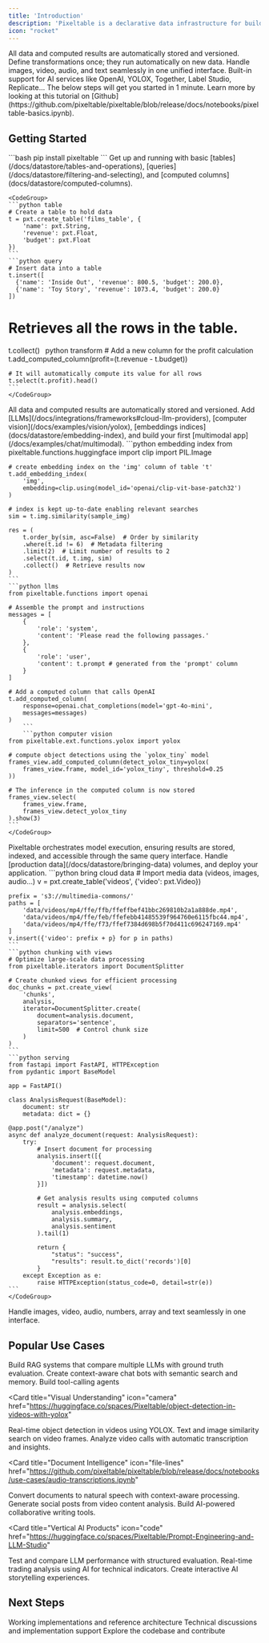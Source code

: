 ```yaml
---
title: 'Introduction'
description: 'Pixeltable is a declarative data infrastructure for building multimodal AI applications, enabling incremental storage, transformation, indexing, and orchestration of data.'
icon: "rocket"
---
```


<CardGroup cols={2}>
  <Card title="Persistent Storage" icon="database">
    All data and computed results are automatically stored and versioned.
  </Card>
  <Card title="Computed Columns" icon="calculator">
    Define transformations once; they run automatically on new data.
  </Card>
  <Card title="Multimodal Support" icon="photo-film">
    Handle images, video, audio, and text seamlessly in one unified interface.
  </Card>
  <Card title="AI Integration" icon="brain">
    Built-in support for AI services like OpenAI, YOLOX, Together, Label Studio, Replicate...
  </Card>
</CardGroup>

<Note>
The below steps will get you started in 1 minute. Learn more by looking at this tutorial on [Github](https://github.com/pixeltable/pixeltable/blob/release/docs/notebooks/pixeltable-basics.ipynb).
</Note>

## Getting Started

<Steps>
  <Step title="Start Building (Step 1)" icon="code">
    ```bash
    pip install pixeltable
    ```
    Get up and running with basic [tables](/docs/datastore/tables-and-operations), [queries](/docs/datastore/filtering-and-selecting), and [computed columns](docs/datastore/computed-columns).

    <CodeGroup>
    ```python table
    # Create a table to hold data
    t = pxt.create_table('films_table', {
        'name': pxt.String,
        'revenue': pxt.Float,
        'budget': pxt.Float
    })
    ```
    ```python query
    # Insert data into a table
    t.insert([
      {'name': 'Inside Out', 'revenue': 800.5, 'budget': 200.0},
      {'name': 'Toy Story', 'revenue': 1073.4, 'budget': 200.0}
    ])

  # Retrieves all the rows in the table.
  t.collect()
    ```
    ```python transform
    # Add a new column for the profit calculation
    t.add_computed_column(profit=(t.revenue - t.budget))

    # It will automatically compute its value for all rows
    t.select(t.profit).head()
    ```
    </CodeGroup> 

  <Info>
  All data and computed results are automatically stored and versioned.
  </Info>
  </Step>
  
  <Step title="Add Processing (Step 2)" icon="sparkles">
    Add [LLMs](/docs/integrations/frameworks#cloud-llm-providers), [computer vision](/docs/examples/vision/yolox), [embeddings indices](docs/datastore/embedding-index), and build your first [multimodal app](/docs/examples/chat/multimodal).
      <CodeGroup>
    ```python embedding index
    from pixeltable.functions.huggingface import clip
    import PIL.Image

    # create embedding index on the 'img' column of table 't'
    t.add_embedding_index(
        'img',
        embedding=clip.using(model_id='openai/clip-vit-base-patch32')
    )

    # index is kept up-to-date enabling relevant searches
    sim = t.img.similarity(sample_img)

    res = (
        t.order_by(sim, asc=False)  # Order by similarity
        .where(t.id != 6)  # Metadata filtering
        .limit(2)  # Limit number of results to 2
        .select(t.id, t.img, sim)
        .collect()  # Retrieve results now
    )
    ```
    ```python llms
    from pixeltable.functions import openai

    # Assemble the prompt and instructions
    messages = [
        {
            'role': 'system',
            'content': 'Please read the following passages.'
        },
        {
            'role': 'user',
            'content': t.prompt # generated from the 'prompt' column
        }
    ]

    # Add a computed column that calls OpenAI
    t.add_computed_column(
        response=openai.chat_completions(model='gpt-4o-mini',
        messages=messages)
    )
        ```
        ```python computer vision
    from pixeltable.ext.functions.yolox import yolox

    # compute object detections using the `yolox_tiny` model
    frames_view.add_computed_column(detect_yolox_tiny=yolox(
        frames_view.frame, model_id='yolox_tiny', threshold=0.25
    ))

    # The inference in the computed column is now stored
    frames_view.select(
        frames_view.frame,
        frames_view.detect_yolox_tiny
    ).show(3)
    ``` 
    </CodeGroup>
  <Info>
  Pixeltable orchestrates model execution, ensuring results are stored, indexed, and accessible through the same query interface.
  </Info>
  </Step>
  
  <Step title="Scale Up (Step 3)" icon="chart-mixed">
    Handle [production data](/docs/datastore/bringing-data) volumes, and deploy your application.
      <CodeGroup>
    ```python bring cloud data
    # Import media data (videos, images, audio...)
    v = pxt.create_table('videos', {'video': pxt.Video})

    prefix = 's3://multimedia-commons/'
    paths = [
        'data/videos/mp4/ffe/ffb/ffeffbef41bbc269810b2a1a888de.mp4',
        'data/videos/mp4/ffe/feb/ffefebb41485539f964760e6115fbc44.mp4',
        'data/videos/mp4/ffe/f73/ffef7384d698b5f70d411c696247169.mp4'
    ]
    v.insert({'video': prefix + p} for p in paths)
    ```
    ```python chunking with views
    # Optimize large-scale data processing
    from pixeltable.iterators import DocumentSplitter

    # Create chunked views for efficient processing
    doc_chunks = pxt.create_view(
        'chunks',
        analysis,
        iterator=DocumentSplitter.create(
            document=analysis.document,
            separators='sentence',
            limit=500  # Control chunk size
        )
    )
    ```
    ```python serving
    from fastapi import FastAPI, HTTPException
    from pydantic import BaseModel

    app = FastAPI()

    class AnalysisRequest(BaseModel):
        document: str
        metadata: dict = {}
    
    @app.post("/analyze")
    async def analyze_document(request: AnalysisRequest):
        try:
            # Insert document for processing
            analysis.insert([{
                'document': request.document,
                'metadata': request.metadata,
                'timestamp': datetime.now()
            }])
            
            # Get analysis results using computed columns
            result = analysis.select(
                analysis.embeddings,
                analysis.summary,
                analysis.sentiment
            ).tail(1)
            
            return {
                "status": "success",
                "results": result.to_dict('records')[0]
            }
        except Exception as e:
            raise HTTPException(status_code=0, detail=str(e))
    ```
    </CodeGroup>
  <Info>
Handle images, video, audio, numbers, array and text seamlessly in one interface.
</Info>
  </Step>
</Steps>

## Popular Use Cases

<CardGroup cols={2}>
<Card 
  title="Enterprise Chat Systems" 
  icon="message"
  href="/docs/examples/chat/multimodal"
>
  <CardGroup cols={1}>
    <Card title="Multi-model RAG Chatbot" icon="brain-circuit" href="https://huggingface.co/spaces/Pixeltable/Multi-LLM-RAG-with-Groundtruth-Comparison">
      Build RAG systems that compare multiple LLMs with ground truth evaluation.
    </Card>
    <Card title="Discord AI Assistant" icon="discord" href="https://github.com/pixeltable/pixeltable/tree/main/docs/sample-apps/context-aware-discord-bot">
      Create context-aware chat bots with semantic search and memory.
    </Card>
    <Card title="Agentic Workflows" icon="toolbox" href="/docs/examples/chat/tools">
      Build tool-calling agents
    </Card>
  </CardGroup>
</Card>

<Card 
  title="Visual Understanding" 
  icon="camera"
  href="https://huggingface.co/spaces/Pixeltable/object-detection-in-videos-with-yolox"
>
  <CardGroup cols={1}>
    <Card title="Video Object Detection" icon="video" href="http://localhost:3000/docs/examples/vision/yolox">
      Real-time object detection in videos using YOLOX.
    </Card>
    <Card title="Visual Search Engine" icon="magnifying-glass" href="https://huggingface.co/spaces/Pixeltable/Text-image-similarity-search-on-video-frames-embedding-indexes">
      Text and image similarity search on video frames.
    </Card>
    <Card title="Call Analysis Tool" icon="phone" href="https://huggingface.co/spaces/Pixeltable/Call-Analysis-AI-Tool">
      Analyze video calls with automatic transcription and insights.
    </Card>
  </CardGroup>
</Card>

<Card 
  title="Document Intelligence" 
  icon="file-lines"
  href="https://github.com/pixeltable/pixeltable/blob/release/docs/notebooks/use-cases/audio-transcriptions.ipynb"
>
  <CardGroup cols={1}>
    <Card title="Document Audio Synthesis" icon="file-audio" href="http://localhost:3000/docs/fundamentals/sample-apps">
      Convert documents to natural speech with context-aware processing.
    </Card>
    <Card title="Social Media Generator" icon="share-nodes" href="https://huggingface.co/spaces/Pixeltable/video-to-social-media-post-generator">
      Generate social posts from video content analysis.
    </Card>
    <Card title="Collaborative Writing" icon="pen-to-square" href="https://huggingface.co/spaces/Pixeltable/Collaborative-Story-Builder">
      Build AI-powered collaborative writing tools.
    </Card>
  </CardGroup>
</Card>

<Card 
  title="Vertical AI Products" 
  icon="code"
  href="https://huggingface.co/spaces/Pixeltable/Prompt-Engineering-and-LLM-Studio"
>
  <CardGroup cols={1}>
    <Card title="LLM Studio" icon="flask" href="https://huggingface.co/spaces/Pixeltable/Prompt-Engineering-and-LLM-Studio">
      Test and compare LLM performance with structured evaluation.
    </Card>
    <Card title="AI-Based Trading Chrome Extension" icon="chart-line" href="https://chromewebstore.google.com/detail/ai-based-day-trading-insi/floglldkiolbdpcfeanilapjmilliiac">
      Real-time trading analysis using AI for technical indicators.
    </Card>
    <Card title="RPG Adventure" icon="gamepad" href="https://huggingface.co/spaces/Pixeltable/AI-RPG-Adventure">
      Create interactive AI storytelling experiences.
    </Card>
  </CardGroup>
</Card>
</CardGroup>

## Next Steps

<CardGroup cols={3}>
  <Card 
    title="Code Examples" 
    icon="code" 
    href="/docs/fundamentals/sample-apps"
  >
    Working implementations and reference architecture
  </Card>
  <Card 
    title="Developer Community" 
    icon="discord" 
    href="https://discord.gg/QPyqFYx2UN"
  >
    Technical discussions and implementation support
  </Card>
  <Card 
    title="Source Repository" 
    icon="github" 
    href="https://github.com/pixeltable/pixeltable"
  >
    Explore the codebase and contribute
  </Card>
</CardGroup>